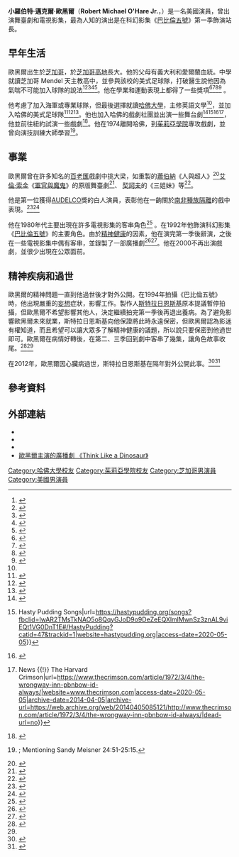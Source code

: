 {{Infobox person
| name               = 邁克爾·歐黑爾
| birth_name         = 小羅伯特·邁克爾·歐黑爾
| birth_date         = {{Birth date|1952|5|6}}
| birth_place        = 美國[[芝加哥|芝加哥]]
| death_date         = {{Death date and age|2012|9|28|1952|5|6|mf=yes}}
| death_place        = 美國[[紐約市|紐約市]]
| years active       = 1972-2000
| spouse             = {{marriage|Ruth O'Hare|1998|2012|end=過世}}
| education          = [[哈佛大學|哈佛大學]] {{small|([[文學士|文學士]])}}<br>[[茱莉亞學院|茱莉亞學院]] {{small|([[學士後文憑|學士後文憑]])}}
}}
'''小羅伯特·邁克爾·歐黑爾'''（'''Robert Michael O'Hare Jr.'''，{{bd|1952年|5月6日|2012年|9月28日}}）是一名美國演員，曾出演舞臺劇和電視影集，最為人知的演出是在科幻影集《[[巴比倫五號|巴比倫五號]]》第一季飾演站長。

== 早年生活 ==
歐黑爾出生於[[芝加哥|芝加哥]]，於[[芝加哥高地|芝加哥高地]]長大。他的父母有義大利和愛爾蘭血統。中學就讀芝加哥 Mendel 天主教高中，並參與該校的美式足球隊，打破醫生說他因為氣喘不可能加入球隊的說法<ref>{{Cite web|url=http://www.mendelchs.com/news.php?cod=92|title=Mendel CHS of Chicago, Illinois - News|website=www.mendelchs.com|access-date=2020-01-26|archive-date=2020-07-25|archive-url=https://web.archive.org/web/20200725032646/http://www.mendelchs.com/news.php?cod=92|dead-url=no}}</ref><ref>{{Cite web|url=https://web.archive.org/web/20091217140711/http://www.mendelalumni.com/notable_alumni.html|title=Mendel Catholic Prep High School Alumni Home Page|date=2009-12-17|website=web.archive.org|access-date=2020-01-26}}</ref><ref>{{Cite web|title=Hope Star from Hope, Arkansas on November 30, 1973 · Page 4|url=http://www.newspapers.com/newspage/538133/|website=Newspapers.com|language=en|access-date=2020-05-05|archive-date=2020-07-25|archive-url=https://web.archive.org/web/20200725061756/https://www.newspapers.com/newspage/538133/|dead-url=no}}</ref><ref>{{Cite web|title=The Robesonian from Lumberton, North Carolina on September 5, 1973 · Page 3|url=http://www.newspapers.com/newspage/43327981/|website=Newspapers.com|language=en|access-date=2020-05-05|archive-date=2020-07-25|archive-url=https://web.archive.org/web/20200725062714/https://www.newspapers.com/newspage/43327981/|dead-url=no}}</ref><ref>{{Cite web|title=Chicago South End Reporter Archives, Dec 14, 1969, p. 9|url=https://newspaperarchive.com/chicago-south-end-reporter-dec-14-1969-p-9/|date=1969-12-14|website=NewspaperArchive.com|language=en|access-date=2020-05-05|archive-date=2020-07-25|archive-url=https://web.archive.org/web/20200725015053/https://newspaperarchive.com/chicago-south-end-reporter-dec-14-1969-p-9/|dead-url=no}}</ref>。他在學業和運動表現上都得了一些獎項<ref name=":0">{{Cite book|url=https://books.google.com.au/books?id=rkVSi8pmNRYC&lpg=RA1-PA21&ots=k90pWO00TX&dq=all%20hands%20tv%20star%20salutes%20sailors&pg=RA1-PA21#v=onepage&q=all%20hands%20tv%20star%20salutes%20sailors&f=false|title=All Hands|date=1995|publisher=Bureau of Naval Personnel|language=en|access-date=2020-07-30|archive-date=2020-07-25|archive-url=https://web.archive.org/web/20200725024250/https://books.google.com.au/books?id=rkVSi8pmNRYC&lpg=RA1-PA21&ots=k90pWO00TX&dq=all%20hands%20tv%20star%20salutes%20sailors&pg=RA1-PA21#v=onepage&q=all%20hands%20tv%20star%20salutes%20sailors&f=false|dead-url=no}}</ref><ref>{{Cite web|title=Chicago Tribune from Chicago, Illinois on July 2, 1970 · 92|url=http://www.newspapers.com/newspage/376841001/|website=Newspapers.com|language=en|access-date=2020-05-05}}</ref><ref>{{Cite web|title=Chicago South End Reporter Archives, Nov 9, 1969, p. 1|url=https://newspaperarchive.com/chicago-south-end-reporter-nov-09-1969-p-1/|date=1969-11-09|website=NewspaperArchive.com|language=en|access-date=2020-05-05|archive-date=2020-07-25|archive-url=https://web.archive.org/web/20200725033048/https://newspaperarchive.com/chicago-south-end-reporter-nov-09-1969-p-1/|dead-url=no}}</ref><ref>{{Cite web|title=Chicago Tribune from Chicago, Illinois on February 5, 1970 · 88|url=http://www.newspapers.com/newspage/377312767/|website=Newspapers.com|language=en|access-date=2020-05-05|archive-date=2020-07-25|archive-url=https://web.archive.org/web/20200725035159/https://www.newspapers.com/newspage/377312767/|dead-url=no}}</ref> 。

他考慮了加入海軍或專業球隊，但最後選擇就讀[[哈佛大學|哈佛大學]]，主修英語文學<ref name=":0" />，並加入哈佛的美式足球隊<ref>{{Cite web|title=The Boston Globe from Boston, Massachusetts on November 21, 1972 · 28|url=http://www.newspapers.com/newspage/435232010/|website=Newspapers.com|language=en|access-date=2020-05-05|archive-date=2020-07-25|archive-url=https://web.archive.org/web/20200725040730/https://www.newspapers.com/newspage/435232010/|dead-url=no}}</ref><ref>{{Cite web|title=Harvard|url=https://www.gocrimson.com/sports/fball/1973-74/Bios/Michael_O-Hare|website=Harvard|language=en|access-date=2020-05-05|archive-date=2020-01-27|archive-url=https://web.archive.org/web/20200127055150/https://www.gocrimson.com/sports/fball/1973-74/Bios/Michael_O-Hare|dead-url=yes}}</ref><ref>{{Cite web|title=Media Center: Harvard Crimson Football All-Time Letterwinners|url=https://www.gocrimson.com/sports/fball/history/Football_Letterwinners_Media_Center|website=Harvard|language=en|access-date=2020-05-06|archive-date=2019-10-23|archive-url=https://web.archive.org/web/20191023143002/https://www.gocrimson.com/sports/fball/history/Football_Letterwinners_Media_Center|dead-url=yes}}</ref>。他也加入哈佛的戲劇社團並出演一些舞台劇<ref>{{Citation|title=The Wrongway Inn - 1972 Original Cast|url=http://castalbums.org/recordings/The-Wrongway-Inn-1972-Original-Cast/19156|language=en|access-date=2020-05-05|archive-date=2020-08-19|archive-url=https://web.archive.org/web/20200819041859/http://castalbums.org/recordings/The-Wrongway-Inn-1972-Original-Cast/19156|dead-url=no}}</ref><ref>{{Cite web|title=Hasty Pudding Institute of 1770 {{!}} Hasty Pudding Songs|url=https://hastypudding.org/songs?fbclid=IwAR2TMsTkNAO5o8QqyGJoD9o9DeZeEQXlmlMwnSz3znAL9viEQt1VG0DnT1E#/HastyPudding?catid=47&trackid=1|website=hastypudding.org|access-date=2020-05-05}}</ref><ref>{{Cite web|title=The Boston Globe from Boston, Massachusetts on March 9, 1972 · 39|url=http://www.newspapers.com/newspage/434745160/|website=Newspapers.com|language=en|access-date=2020-05-05|archive-date=2020-07-25|archive-url=https://web.archive.org/web/20200725055520/https://www.newspapers.com/newspage/434745160/|dead-url=no}}</ref><ref>{{Cite web|title=The Wrongway Inn {{!}} News {{!}} The Harvard Crimson|url=https://www.thecrimson.com/article/1972/3/4/the-wrongway-inn-pbnbow-id-always/|website=www.thecrimson.com|access-date=2020-05-05|archive-date=2014-04-05|archive-url=https://web.archive.org/web/20140405085121/http://www.thecrimson.com/article/1972/3/4/the-wrongway-inn-pbnbow-id-always/|dead-url=no}}</ref>，他並前往紐約試演一些戲劇<ref>{{Cite web|title=Chicago South End Reporter Archives, Aug 16, 1972, p. 11|url=https://newspaperarchive.com/chicago-south-end-reporter-aug-16-1972-p-11/|date=1972-08-16|website=NewspaperArchive.com|language=en|access-date=2020-05-05|archive-date=2020-08-01|archive-url=https://web.archive.org/web/20200801140445/https://newspaperarchive.com/chicago-south-end-reporter-aug-16-1972-p-11/|dead-url=no}}</ref>。他在1974離開哈佛，到[[茱莉亞學院|茱莉亞學院]]專攻戲劇，並曾向演技訓練大師{{le|桑福德·邁斯納|Sanford Meisner}}學習<ref>{{Citation|title=babylon5 1995 an audience with the commander (Michael O'Hare)|url=https://www.youtube.com/watch?v=0pR5IuVptRw|language=en|access-date=2020-06-02|archive-date=2020-11-21|archive-url=https://web.archive.org/web/20201121032518/https://www.youtube.com/watch?v=0pR5IuVptRw|dead-url=no}}; Mentioning Sandy Meisner 24:51-25:15.</ref>。

==事業==
歐黑爾曾在許多知名的[[百老匯|百老匯]]戲劇中挑大梁，如重製的[[蕭伯納|蕭伯納]]《人與超人》<ref>{{Cite web|title=Search results - "man and superman 1978" - NYPL Digital Collections|url=https://digitalcollections.nypl.org/search/index?utf8=%E2%9C%93&keywords=man+and+superman+1978|website=digitalcollections.nypl.org|access-date=2020-05-05|archive-date=2020-07-26|archive-url=https://web.archive.org/web/20200726074946/https://digitalcollections.nypl.org/search/index?utf8=%E2%9C%93&keywords=man+and+superman+1978|dead-url=no}}</ref>[[艾倫·索金|艾倫·索金]]《[[軍官與魔鬼|軍官與魔鬼]]》的原版舞臺劇<ref>{{Cite news|last=Klein|first=Alvin|date=1991-08-18|title=THEATER; 'A Few Good Men' on Westport Stage|language=en-US|work=The New York Times|url=https://www.nytimes.com/1991/08/18/nyregion/theater-a-few-good-men-on-westport-stage.html|access-date=2020-05-05|issn=0362-4331|archive-date=2021-02-07|archive-url=https://web.archive.org/web/20210207043440/https://www.nytimes.com/1991/08/18/nyregion/theater-a-few-good-men-on-westport-stage.html|dead-url=no}}</ref>、 [[安東·帕夫洛維奇·契訶夫|契訶夫]]的《三姐妹》等<ref>{{Cite web|title=Hartford Courant from Hartford, Connecticut on April 15, 1984 · 135|url=http://www.newspapers.com/newspage/368899937/|website=Newspapers.com|language=en|access-date=2020-05-05|archive-date=2020-07-25|archive-url=https://web.archive.org/web/20200725020258/https://www.newspapers.com/newspage/368899937/|dead-url=no}}</ref>。

他是第一位獲得[[AUDELCO|AUDELCO]]獎的白人演員，表彰他在一齣關於[[南非種族隔離|南非種族隔離]]的戲中表現。<ref>{{Cite book|url=https://books.google.com.au/books?id=Rh4DAAAAMBAJ&lpg=PA84&ots=TkSeEagKl1&dq=shades%20of%20brown%20cincinnati%20magazine&pg=PA84#v=onepage&q=shades%20of%20brown%20cincinnati%20magazine&f=false|title=Cincinnati Magazine|last=Communications|first=Emmis|date=October 1984|publisher=Emmis Communications|language=en|access-date=2020-07-30|archive-date=2020-07-25|archive-url=https://web.archive.org/web/20200725053921/https://books.google.com.au/books?id=Rh4DAAAAMBAJ&lpg=PA84&ots=TkSeEagKl1&dq=shades%20of%20brown%20cincinnati%20magazine&pg=PA84#v=onepage&q=shades%20of%20brown%20cincinnati%20magazine&f=false|dead-url=no}}</ref><ref>{{Cite news|url=https://www.nytimes.com/1983/10/21/theater/stage-two-man-shades-of-brown.html|title=Stage: Two-Man 'Shades of Brown'|last=Gussow|first=Mel|date=1983-10-21|work=The New York Times|access-date=2020-01-29|language=en-US|issn=0362-4331|archive-date=2020-01-29|archive-url=https://web.archive.org/web/20200129145741/https://www.nytimes.com/1983/10/21/theater/stage-two-man-shades-of-brown.html|dead-url=no}}</ref>

他在1980年代主要出現在許多電視影集的客串角色<ref>{{Cite web|title=Michael O'Hare|url=http://www.imdb.com/name/nm0641365/|website=IMDb|access-date=2020-05-06|archive-date=2021-01-25|archive-url=https://web.archive.org/web/20210125005017/http://www.imdb.com/name/nm0641365/|dead-url=no}}</ref> 。在1992年他飾演科幻影集《[[巴比倫五號|巴比倫五號]]》的主要角色。由於[[精神健康|精神健康]]的因素，他在演完第一季後辭演，之後在一些電視影集中偶有客串，並錄製了一部廣播劇<ref>{{Cite web|title=Seeing Ear Theatre – SFFaudio|url=https://www.sffaudio.com/seeing-ear-theatre/|language=en-US|access-date=2020-05-06|archive-date=2021-05-16|archive-url=https://web.archive.org/web/20210516112108/https://www.sffaudio.com/seeing-ear-theatre/|dead-url=no}}</ref><ref>{{Citation|title=SETheater|url=http://archive.org/details/SETheater|access-date=2020-05-06}}</ref>。他在2000不再出演戲劇，並很少出現在公眾面前。

==精神疾病和過世==
歐黑爾的精神問題一直到他過世後才對外公開。在1994年拍攝《巴比倫五號》時，他出現嚴重的[[妄想|妄想]]症狀，影響工作。製作人[[約瑟夫·麥可·斯特拉日恩斯基|斯特拉日恩斯基]]原本提議暫停拍攝，但歐黑爾不希望影響其他人，決定繼續拍完第一季後再退出養病。為了避免影響歐黑爾未來就業，斯特拉日恩斯基向他保證將此時永遠保密，但歐黑爾認為影迷有權知道，而且希望可以讓大眾多了解精神健康的議題，所以說只要保密到他過世即可。歐黑爾在病情好轉後，在第二、三季回到劇中客串了幾集，讓角色故事收尾。<ref>{{cite web|title=J. Michael Straczynski on Michael O'Hare's battle with mental illness|url=https://www.youtube.com/watch?v=AwyAo_YjtdM|website=YouTube|accessdate=23 June 2014|date=25 Feb 2014|archive-date=2020-08-12|archive-url=https://web.archive.org/web/20200812140024/https://www.youtube.com/watch?v=AwyAo_YjtdM|dead-url=no}}</ref><ref name="Blastr-Moving-Story" />

在2012年，歐黑爾因心臟病過世，斯特拉日恩斯基在隔年對外公開此事。<ref>{{cite web|author=Glenn Hauman|url=http://www.comicmix.com/news/obituaries/2012/09/28/michael-ohare-2012|title=Michael O'Hare: 1952–2012|publisher=ComicMix|date=September 28, 2012|accessdate=2012-09-29|archive-date=2014-03-29|archive-url=https://web.archive.org/web/20140329082325/http://www.comicmix.com/news/obituaries/2012/09/28/michael-ohare-2012/|dead-url=no}}</ref><ref name="Blastr-Moving-Story">{{cite news|last1=Roth|first1=Dan|title=Straczynski reveals moving story of why Michael O'Hare left Babylon 5|url=http://www.blastr.com/2013-5-28/straczynski-reveals-moving-story-why-michael-ohare-left-babylon-5|accessdate=13 September 2014|work=Blastr|date=May 28, 2013|archive-date=2017-06-05|archive-url=https://web.archive.org/web/20170605142947/http://www.blastr.com/2013-5-28/straczynski-reveals-moving-story-why-michael-ohare-left-babylon-5|dead-url=yes}}</ref>

==參考資料==
{{Reflist|2}}

==外部連結==
* {{findagrave|98047502}}
* {{IBDB name|71920}}
* {{IMDb name|0641365}}
*[https://archive.org/details/SETheater/S.E.T._82_Think_Like_a_Dinosaur_Part_1.mp3 歐黑爾主演的廣播劇 《Think Like a Dinosaur》]

{{Authority control}}
{{DEFAULTSORT:Ohare, Michael}}
[[Category:哈佛大學校友|Category:哈佛大學校友]]
[[Category:茱莉亞學院校友|Category:茱莉亞學院校友]]
[[Category:芝加哥男演員|Category:芝加哥男演員]]
[[Category:美國男演員|Category:美國男演員]]